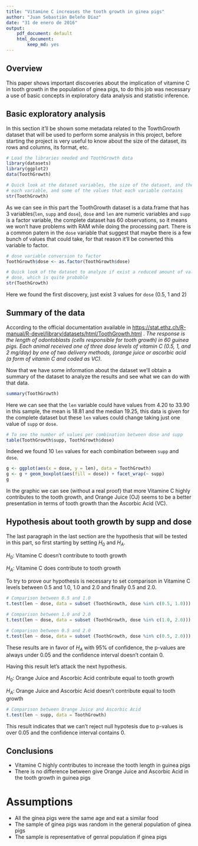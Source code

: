 ```yaml
---
title: "Vitamine C increases the tooth growth in ginea pigs"
author: "Juan Sebastián Beleño Díaz"
date: "31 de enero de 2016"
output: 
    pdf_document: default
    html_document:
        keep_md: yes
---
```


## Overview

This paper shows important discoveries about the implication of vitamine C in
tooth growth in the population of ginea pigs, to do this job was necessary a 
use of basic concepts in exploratory data analysis and statistic inference.

## Basic exploratory analysis

In this section it'll be shown some metadata related to the TowthGrowth dataset 
that will be used to perform some analysis in this project, before starting the 
project is very useful to know about the size of the dataset, its rows and columns, 
its format, etc.

```r
# Load the libraries needed and ToothGrowth data
library(datasets)
library(ggplot2)
data(ToothGrowth)

# Quick look at the dataset variables, the size of the dataset, and the type of 
# each variable, and some of the values that each variable contains
str(ToothGrowth)
```

As we can see in this part the ToothGrowth dataset is a data.frame that has 3 
variables(`len`, `supp` and `dose`), `dose` and `len` are numeric variables and
`supp` is a factor variable, the complete dataset has 60 observations, so it 
means we won't have problems with RAM while doing the processing part. There is
a common patern in the `dose` variable that suggest that maybe there is a few
bunch of values that could take, for that reason it'll be converted this
variable to factor.

```r
# dose variable conversion to factor
ToothGrowth$dose <- as.factor(ToothGrowth$dose)

# Quick look of the dataset to analyze if exist a reduced amount of values for
# dose, which is quite probable
str(ToothGrowth)
```

Here we found the first discovery, just exist 3 values for `dose` (0.5, 1 and 2) 

## Summary of the data

According to the official documentation available in
<https://stat.ethz.ch/R-manual/R-devel/library/datasets/html/ToothGrowth.html> 
. *The response is the length of odontoblasts (cells responsible for tooth growth)
in 60 guinea pigs. Each animal received one of three dose levels of vitamin C 
(0.5, 1, and 2 mg/day) by one of two delivery methods, (orange juice or ascorbic 
acid (a form of vitamin C and coded as VC).*

Now that we have some information about the dataset we'll obtain a summary of the
dataset to analyze the results and see what we can do with that data.

```r
summary(ToothGrowth)
```

Here we can see that the `len` variable could have values from 4.20 to 33.90 in
this sample, the mean is 18.81 and the median 19.25, this data is given for the
complete dataset but these `len` values could change taking just one value of
`supp` or `dose`.

```r
# To see the number of values per combination between dose and supp
table(ToothGrowth$supp, ToothGrowth$dose)
```

Indeed we found 10 `len` values for each combination between `supp` and `dose`. 

```r
g <- ggplot(aes(x = dose, y = len), data = ToothGrowth) 
g <- g + geom_boxplot(aes(fill = dose)) + facet_wrap(~ supp)
g
```

In the graphic we can see (without a real proof) that more Vitamine C highly 
contributes to the tooth growth, and Orange Juice (OJ) seems to be a better 
presentation in terms of tooth growth than the Ascorbic Acid (VC).

## Hypothesis about tooth growth by supp and dose

The last paragraph in the last section are the hypothesis that will be
tested in this part, so first starting by setting $H_0$ and $H_A$.

$H_0$: Vitamine C doesn't contribute to tooth growth

$H_A$: Vitamine C does contribute to tooth growth

To try to prove our hypothesis is necessary to set comparison in Vitamine
C levels between 0.5 and 1.0, 1.0 and 2.0 and finally 0.5 and 2.0.

```r
# Comparison between 0.5 and 1.0
t.test(len ~ dose, data = subset (ToothGrowth, dose %in% c(0.5, 1.0)))
```

```r
# Comparison between 1.0 and 2.0
t.test(len ~ dose, data = subset (ToothGrowth, dose %in% c(1.0, 2.0)))
```

```r
# Comparison between 0.5 and 2.0
t.test(len ~ dose, data = subset (ToothGrowth, dose %in% c(0.5, 2.0)))
```

These results are in favor of $H_A$ with 95% of confidence, the p-values are 
always under 0.05 and the confidence interval doesn't contain 0.

Having this result let's attack the next hypothesis.

$H_0$: Orange Juice and Ascorbic Acid contribute equal to tooth growth

$H_A$: Orange Juice and Ascorbic Acid doesn't contribute equal to tooth growth

```r
# Comparison between Orange Juice and Ascorbic Acid
t.test(len ~ supp, data = ToothGrowth)
```

This result indicates that we can't reject null hypotesis due to p-values is
over 0.05 and the confidence interval contains 0.

## Conclusions

* Vitamine C highly contributes to increase the tooth length in guinea pigs
* There is no difference between give Orange Juice and Ascorbic Acid in the 
tooth growth in guinea pigs

# Assumptions
* All the ginea pigs were the same age and eat a similar food
* The sample of ginea pigs was random in the general population of ginea pigs
* The sample is representative of genral population if ginea pigs